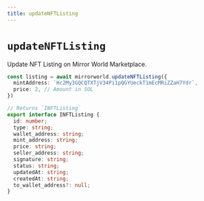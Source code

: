 ```yaml
---
title: updateNFTListing
---
```


# `updateNFTListing`
Update NFT Listing on Mirror World Marketplace.
```ts
const listing = await mirrorworld.updateNFTListing({
  mintAddress: `Hc2My3GQCQTXTjV34Pi1pQGYUeckT1mEcMRiZZaH7Ydr`,
  price: 2, // Amount in SOL
})

// Returns `INFTListing`
export interface INFTListing {
  id: number;
  type: string;
  wallet_address: string;
  mint_address: string;
  price: string;
  seller_address: string;
  signature: string;
  status: string;
  updatedAt: string;
  createdAt: string;
  to_wallet_address?: null;
}
```